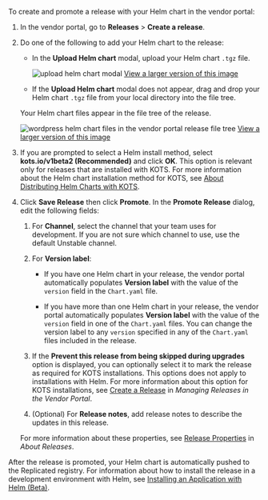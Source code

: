To create and promote a release with your Helm chart in the vendor portal:

1. In the vendor portal, go to **Releases** > **Create a release**.

1. Do one of the following to add your Helm chart to the release:

   * In the **Upload Helm chart** modal, upload your Helm chart `.tgz` file.
     
     ![upload helm chart modal](/images/upload-helm-chart-modal.png)
     [View a larger version of this image](/images/upload-helm-chart-modal.png)
     
   * If the **Upload Helm chart** modal does not appear, drag and drop your Helm chart `.tgz` file from your local directory into the file tree.

   Your Helm chart files appear in the file tree of the release.

   ![wordpress helm chart files in the vendor portal release file tree](/images/helm-chart-file-tree.png)
   [View a larger version of this image](/images/helm-chart-file-tree.png)

1. If you are prompted to select a Helm install method, select **kots.io/v1beta2 (Recommended)** and click **OK**. This option is relevant only for releases that are installed with KOTS. For more information about the Helm chart installation method for KOTS, see [About Distributing Helm Charts with KOTS](/vendor/helm-native-about).

1. Click **Save Release** then click **Promote**. In the **Promote Release** dialog, edit the following fields:
   
   1. For **Channel**, select the channel that your team uses for development. If you are not sure which channel to use, use the default Unstable channel.
   
   1. For **Version label**:
   
      * If you have one Helm chart in your release, the vendor portal automatically populates **Version label** with the value of the `version` field in the `Chart.yaml` file. 
 
      * If you have more than one Helm chart in your release, the vendor portal automatically populates **Version label** with the value of the `version` field in one of the `Chart.yaml` files. You can change the version label to any `version` specified in any of the `Chart.yaml` files included in the release.

   1. If the **Prevent this release from being skipped during upgrades** option is displayed, you can optionally select it to mark the release as required for KOTS installations. This options does not apply to installations with Helm. For more information about this option for KOTS installations, see [Create a Release](/vendor/releases-creating-releases#create-a-release) in _Managing Releases in the Vendor Portal_. 
   
   1. (Optional) For **Release notes**, add release notes to describe the updates in this release.

   For more information about these properties, see [Release Properties](releases-about#release-properties) in _About Releases_.

After the release is promoted, your Helm chart is automatically pushed to the Replicated registry. For information about how to install the release in a development environment with Helm, see [Installing an Application with Helm (Beta)](install-with-helm). 